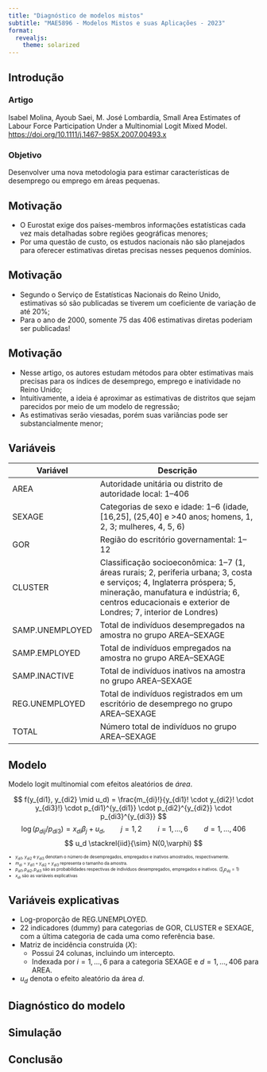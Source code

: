 ```yaml
---
title: "Diagnóstico de modelos mistos"
subtitle: "MAE5896 - Modelos Mistos e suas Aplicações - 2023"
format: 
  revealjs:
    theme: solarized
---
```


## Introdução

### Artigo

Isabel Molina, Ayoub Saei, M. José Lombardía, Small Area Estimates of Labour Force Participation Under a Multinomial Logit Mixed Model. [https://doi.org/10.1111/j.1467-985X.2007.00493.x](https://doi.org/10.1111/j.1467-985X.2007.00493.x)

### Objetivo

Desenvolver uma nova metodologia para estimar características de desemprego ou emprego em áreas pequenas.

## Motivação

- O Eurostat exige dos países-membros informações estatísticas cada vez mais detalhadas sobre regiões geográficas menores;
- Por uma questão de custo, os estudos nacionais não são planejados para oferecer estimativas diretas precisas nesses pequenos domínios.

## Motivação

- Segundo o Serviço de Estatísticas Nacionais do Reino Unido, estimativas só são publicadas se tiverem um coeficiente de variação de até 20%;
- Para o ano de 2000, somente 75 das 406 estimativas diretas poderiam ser publicadas!

## Motivação

- Nesse artigo, os autores estudam métodos para obter estimativas mais precisas para os índices de desemprego, emprego e inatividade no Reino Unido;
- Intuitivamente, a ideia é aproximar as estimativas de distritos que sejam parecidos por meio de um modelo de regressão;
- As estimativas serão viesadas, porém suas variâncias pode ser substancialmente menor;

## Variáveis 

::: {style="font-size: 60%;"}
| Variável            | Descrição                                                                                 |
|---------------------|---------------------------------------------------------------------------------------------|
| AREA                | Autoridade unitária ou distrito de autoridade local: 1–406                                 |
| SEXAGE              | Categorias de sexo e idade: 1–6 (idade, [16,25], (25,40] e >40 anos; homens, 1, 2, 3; mulheres, 4, 5, 6) |
| GOR                 | Região do escritório governamental: 1–12                                                     |
| CLUSTER             | Classificação socioeconômica: 1–7 (1, áreas rurais; 2, periferia urbana; 3, costa e serviços; 4, Inglaterra próspera; 5, mineração, manufatura e indústria; 6, centros educacionais e exterior de Londres; 7, interior de Londres) |
| SAMP.UNEMPLOYED    | Total de indivíduos desempregados na amostra no grupo AREA–SEXAGE                            |
| SAMP.EMPLOYED      | Total de indivíduos empregados na amostra no grupo AREA–SEXAGE                              |
| SAMP.INACTIVE      | Total de indivíduos inativos na amostra no grupo AREA–SEXAGE                               |
| REG.UNEMPLOYED     | Total de indivíduos registrados em um escritório de desemprego no grupo AREA–SEXAGE         |
| TOTAL              | Número total de indivíduos no grupo AREA–SEXAGE                                            |
:::

## Modelo

Modelo logit multinomial com efeitos aleatórios de _área_.

$$
f(y_{di1}, y_{di2} \mid u_d) = \frac{m_{di}!}{y_{di1}! \cdot y_{di2}! \cdot y_{di3}!} \cdot p_{di1}^{y_{di1}} \cdot p_{di2}^{y_{di2}} \cdot p_{di3}^{y_{di3}}
$$
$$
\log{(p_{dij}/p_{di3})} = x_{di}\beta_j + u_d, \qquad j=1,2 \qquad i = 1,\dots ,6 \qquad d = 1,\dots,406
$$
$$
u_d \stackrel{iid}{\sim} N(0,\varphi)
$$

::: {style="font-size: 60%;"}

- $y_{di1}$, $y_{di2}$ e $y_{di3}$ denotam o número de desempregados, empregados e inativos amostrados, respectivamente.
- $m_{di} = y_{di1} + y_{di2} + y_{di3}$ representa o tamanho da amostra.
- $p_{di1}, p_{di2}, p_{di3}$ são as probabilidades respectivas de indivíduos desempregados, empregados e inativos. $\left(\sum_j p_{dij} = 1\right)$
- $x_{di}$ são as variáveis explicativas

:::

## Variáveis explicativas

- Log-proporção de REG.UNEMPLOYED.
- 22 indicadores (dummy) para categorias de GOR, CLUSTER e SEXAGE, com a última categoria de cada uma como referência base.
- Matriz de incidência construída ($X$):
  - Possui 24 colunas, incluindo um intercepto.
  - Indexada por $i = 1,…,6$ para a categoria SEXAGE e $d = 1,…,406$ para AREA.

- $u_d$ denota o efeito aleatório da área $d$.

## Diagnóstico do modelo


## Simulação


## Conclusão


